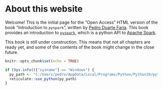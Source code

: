 

# About this website {.unnumbered}

Welcome! This is the initial page for the "Open Access" HTML version of the book "Introduction to `pyspark`", written by [Pedro Duarte Faria](https://pedro-faria.netlify.app/). This book provides an introduction to [`pyspark`](https://spark.apache.org/docs/latest/api/python/), which is a python API to [Apache Spark](https://spark.apache.org/).

This book is still under construction. This means that not all chapters are ready yet, and some of the contents of the book might change in the close future.


```r
knitr::opts_chunk$set(echo = TRUE)

if (Sys.info()["sysname"] == "Windows") {
  py_path <- "C:/Users/pedro/AppData/Local/Programs/Python/Python39/python.exe"
  reticulate::use_python(py_path)
}
```
